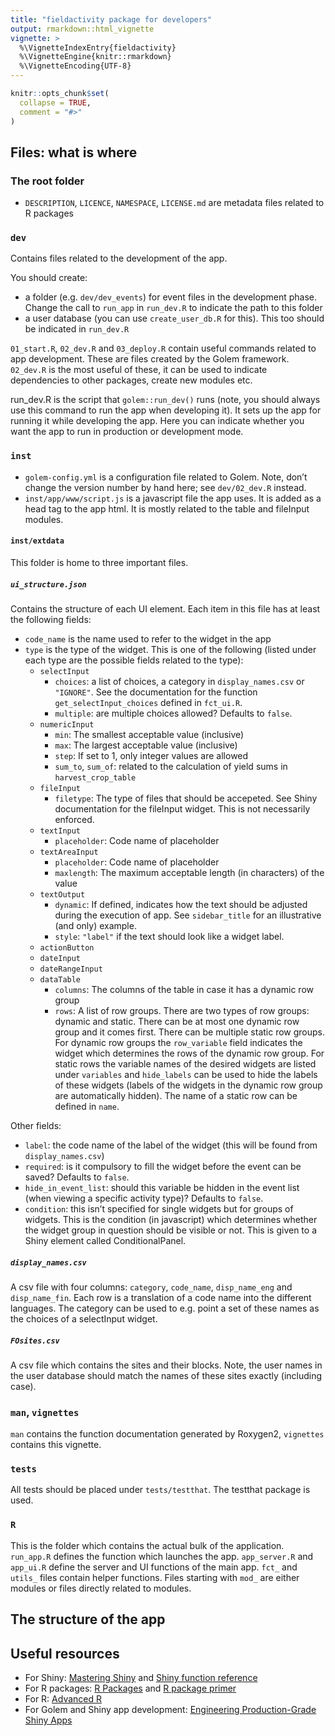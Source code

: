 ```yaml
---
title: "fieldactivity package for developers"
output: rmarkdown::html_vignette
vignette: >
  %\VignetteIndexEntry{fieldactivity}
  %\VignetteEngine{knitr::rmarkdown}
  %\VignetteEncoding{UTF-8}
---
```


```r
knitr::opts_chunk$set(
  collapse = TRUE,
  comment = "#>"
)
```

## Files: what is where

### The root folder
- `DESCRIPTION`, `LICENCE`, `NAMESPACE`, `LICENSE.md` are metadata files related to R packages

### `dev`
Contains files related to the development of the app.

You should create:

- a folder (e.g. `dev/dev_events`) for event files in the development phase. Change the call to `run_app` in `run_dev.R` to indicate the path to this folder
- a user database (you can use `create_user_db.R` for this). This too should be indicated in `run_dev.R`

`01_start.R`, `02_dev.R` and `03_deploy.R` contain useful commands related to app development. These are files created by the Golem framework. `02_dev.R` is the most useful of these, it can be used to indicate dependencies to other packages, create new modules etc.

run_dev.R is the script that `golem::run_dev()` runs (note, you should always use this command to run the app when developing it). It sets up the app for running it while developing the app. Here you can indicate whether you want the app to run in production or development mode.

### `inst`

- `golem-config.yml` is a configuration file related to Golem. Note, don't change the version number by hand here; see `dev/02_dev.R` instead.
- `inst/app/www/script.js` is a javascript file the app uses. It is added as a head tag to the app html. It is mostly related to the table and fileInput modules.

#### `inst/extdata`

This folder is home to three important files.

##### `ui_structure.json`

Contains the structure of each UI element. Each item in this file has at least
the following fields:

- `code_name` is the name used to refer to the widget in the app
- `type` is the type of the widget. This is one of the following (listed under each type are the possible fields related to the type):
  - `selectInput`
    - `choices`: a list of choices, a category in `display_names.csv` or `"IGNORE"`. See the documentation for the function `get_selectInput_choices` defined in `fct_ui.R`.
    - `multiple`: are multiple choices allowed? Defaults to `false`.
  - `numericInput`
    - `min`: The smallest acceptable value (inclusive)
    - `max`: The largest acceptable value (inclusive)
    - `step`: If set to 1, only integer values are allowed
    - `sum_to`, `sum_of`: related to the calculation of yield sums in `harvest_crop_table`
  - `fileInput`
    - `filetype`: The type of files that should be accepeted. See Shiny documentation for the fileInput widget. This is not necessarily enforced.
  - `textInput`
    - `placeholder`: Code name of placeholder
  - `textAreaInput`
    - `placeholder`: Code name of placeholder
    - `maxlength`: The maximum acceptable length (in characters) of the value
  - `textOutput`
    - `dynamic`: If defined, indicates how the text should be adjusted during the execution of app. See `sidebar_title` for an illustrative (and only) example.
    - `style`: `"label"` if the text should look like a widget label.
  - `actionButton`
  - `dateInput`
  - `dateRangeInput`
  - `dataTable`
    - `columns`: The columns of the table in case it has a dynamic row group
    - `rows`: A list of row groups. There are two types of row groups: dynamic and static. There can be at most one dynamic row group and it comes first. There can be multiple static row groups. For dynamic row groups the `row_variable` field indicates the widget which determines the rows of the dynamic row group. For static rows the variable names of the desired widgets are listed under `variables` and `hide_labels` can be used to hide the labels of these widgets (labels of the widgets in the dynamic row group are automatically hidden). The name of a static row can be defined in `name`.
  
Other fields:

- `label`: the code name of the label of the widget (this will be found from `display_names.csv`)
- `required`: is it compulsory to fill the widget before the event can be saved? Defaults to `false`.
- `hide_in_event_list`: should this variable be hidden in the event list (when viewing a specific activity type)? Defaults to `false`. 
- `condition`: this isn't specified for single widgets but for groups of widgets. This is the condition (in javascript) which determines whether the widget group in question should be visible or not. This is given to a Shiny element called ConditionalPanel.
  
  
##### `display_names.csv`

A csv file with four columns: `category`, `code_name`, `disp_name_eng` and `disp_name_fin`. Each row is a translation of a code name into the different languages. The category can be used to e.g. point a set of these names as the choices of a selectInput widget.

##### `FOsites.csv`

A csv file which contains the sites and their blocks. Note, the user names in the user database should match the names of these sites exactly (including case).
  
  
### `man`, `vignettes`

`man` contains the function documentation generated by Roxygen2, `vignettes` contains this vignette.

### `tests`

All tests should be placed under `tests/testthat`. The testthat package is used.

### `R`

This is the folder which contains the actual bulk of the application. `run_app.R` defines the function which launches the app. `app_server.R` and `app_ui.R` define the server and UI functions of the main app. `fct_` and `utils_` files contain helper functions. Files starting with `mod_` are either modules or files directly related to modules.

## The structure of the app


  
## Useful resources
- For Shiny: [Mastering Shiny](https://mastering-shiny.org) and [Shiny function reference](https://shiny.rstudio.com/reference/shiny/)
- For R packages: [R Packages](https://r-pkgs.org) and [R package primer](https://kbroman.org/pkg_primer/)
- For R: [Advanced R](https://adv-r.hadley.nz)
- For Golem and Shiny app development: [Engineering Production-Grade Shiny Apps](https://engineering-shiny.org)
